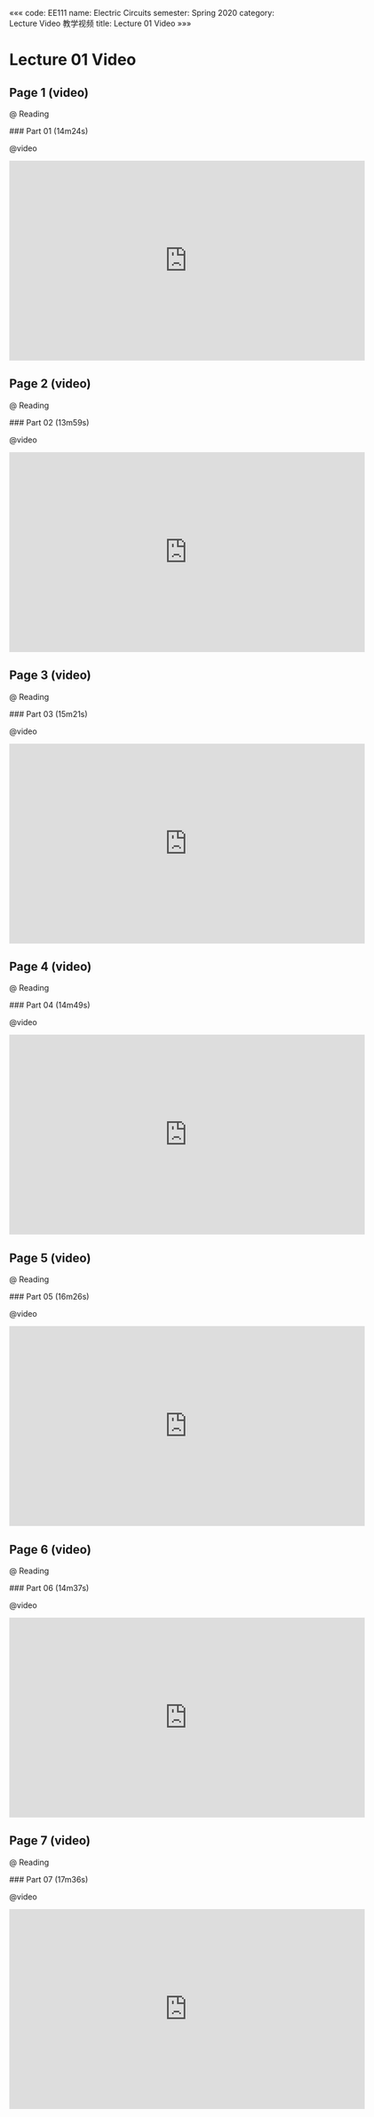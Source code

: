 «««
code: EE111
name: Electric Circuits
semester: Spring 2020
category: Lecture Video 教学视频
title: Lecture 01 Video
»»»

# Lecture 01 Video

## Page 1 (video)

@ Reading

<div class="markdown-body">
### Part 01 (14m24s)
</div>

@video

<iframe src="https://watchsb.com/e/kcp1d96es608.html" frameborder=0 marginwidth=0 marginheight=0 scrolling=no width=640 height=360 allowfullscreen></iframe>


## Page 2 (video)

@ Reading

<div class="markdown-body">
### Part 02 (13m59s)
</div>

@video

<iframe src="https://watchsb.com/e/qyhy6szs6jff.html" frameborder=0 marginwidth=0 marginheight=0 scrolling=no width=640 height=360 allowfullscreen></iframe>


## Page 3 (video)

@ Reading

<div class="markdown-body">
### Part 03 (15m21s)
</div>

@video

<iframe src="https://watchsb.com/e/w9ahmva60u7k.html" frameborder=0 marginwidth=0 marginheight=0 scrolling=no width=640 height=360 allowfullscreen></iframe>


## Page 4 (video)

@ Reading

<div class="markdown-body">
### Part 04 (14m49s)
</div>

@video

<iframe src="https://watchsb.com/e/b2yuhtwisxm1.html" frameborder=0 marginwidth=0 marginheight=0 scrolling=no width=640 height=360 allowfullscreen></iframe>


## Page 5 (video)

@ Reading

<div class="markdown-body">
### Part 05 (16m26s)
</div>

@video

<iframe src="https://watchsb.com/e/wkntrzx5cd76.html" frameborder=0 marginwidth=0 marginheight=0 scrolling=no width=640 height=360 allowfullscreen></iframe>


## Page 6 (video)

@ Reading

<div class="markdown-body">
### Part 06 (14m37s)
</div>

@video

<iframe src="https://watchsb.com/e/el6n72se057v.html" frameborder=0 marginwidth=0 marginheight=0 scrolling=no width=640 height=360 allowfullscreen></iframe>


## Page 7 (video)

@ Reading

<div class="markdown-body">
### Part 07 (17m36s)
</div>

@video

<iframe src="https://watchsb.com/e/fodpox2jawg3.html" frameborder=0 marginwidth=0 marginheight=0 scrolling=no width=640 height=360 allowfullscreen></iframe>


